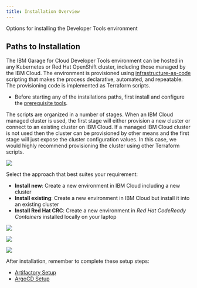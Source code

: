 ```yaml
---
title: Installation Overview
---
```


<PageDescription>

Options for installing the Developer Tools environment

</PageDescription>

## Paths to Installation

The IBM Garage for Cloud Developer Tools environment can be hosted in any Kubernetes or Red Hat OpenShift cluster,
including those managed by the IBM Cloud. The environment is provisioned using [infrastructure-as-code](/admin/iasc)
scripting that makes the process declarative, automated, and repeatable. The provisioning code is implemented as
Terraform scripts.

- Before starting any of the installations paths, first install and configure the [prerequisite tools](/getting-started/prereqs).

The scripts are organized in a number of stages. When an IBM Cloud managed cluster is used, the first stage will either
provision a new cluster or connect to an existing cluster on IBM Cloud. If a managed IBM Cloud cluster is not used then
the cluster can be provisioned by other means and the first stage will just expose the cluster configuration values. In
this case, we would highly recommend provisioning the cluster using other Terraform scripts.

![](/images/install.png)


Select the approach that best suites your requirement:
- **Install new**: Create a new environment in IBM Cloud including a new cluster
- **Install existing**: Create a new environment in IBM Cloud but install it into an existing cluster
- **Install Red Hat CRC**: Create a new environment in *Red Hat CodeReady Containers* installed locally on your laptop

<Row>
<Column colLg={4} colMd={4} noGutterMdLeft>
<ArticleCard
    color="dark"
    title="Install New"
    subTitle="Create a new IBM Cloud managed cluster with all the Developer Tools installed"
    href="/admin/installation-ibm-cloud"
    >

![](/images/sysadmins2.jpg)

</ArticleCard>
</Column>
<Column colLg={4} colMd={4} noGutterMdLeft>
<ArticleCard
    color="dark"
    title="Install Existing"
    subTitle="Install the Developer Tools into an existing IBM Cloud managed cluster"
    href="/admin/installation-existing"
    >

![](/images/sysadmins.jpg)

</ArticleCard>
</Column>
<Column colLg={4} colMd={4} noGutterMdLeft>
<ArticleCard
    color="dark"
    title="Install Red Hat CRC"
    subTitle="Install the Developer Tools into Red Hat CodeReady Containers"
    href="/admin/installation-crc"
    >

![](/images/code2.jpg)

</ArticleCard>
</Column>
</Row>

After installation, remember to complete these setup steps:
- [Artifactory Setup](/admin/artifactory-setup)
- [ArgoCD Setup](/admin/argocd-setup)
